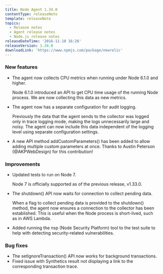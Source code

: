 ```yaml
---
title: Node Agent 1.34.0
contentType: releaseNote
template: releaseNote
topics:
  - Release notes
  - Agent release notes
  - Node.js release notes
releaseDateTime: '2016-11-10 16:26'
releaseVersion: 1.34.0
downloadLink: 'https://www.npmjs.com/package/newrelic'
---
```


### New features

* The agent now collects CPU metrics when running under Node 6.1.0 and higher.

  Node 6.1.0 introduced an API to get CPU time usage of the running Node process. We are now collecting this data as new metrics.
* The agent now has a separate configuration for audit logging.

  Previously the data that the agent sends to the collector was logged only in trace logging mode, making the logs unnecessarily large and noisy. The agent can now include this data independent of the logging level using separate configuration settings.
* A new API method addCustomParameters() has been added to allow adding multiple custom parameters at once. Thanks to Austin Peterson (@AKPWebDesign) for this contribution!

### Improvements

* Updated tests to run on Node 7.

  Node 7 is officially supported as of the previous release, v1.33.0.
* The shutdown() API now waits for connection to collect pending data.

  When a flag to collect pending data is provided to the shutdown() method, the agent now ensures a connection to the collector has been established. This is useful when the Node process is short-lived, such as in AWS Lambda.
* Added running the nsp (Node Security Platform) tool to the test suite to help with detecting security-related vulnerabilities.

### Bug fixes

* The setIgnoreTransaction() API now works for background transactions.
* Fixed issue with Synthetics result not displaying a link to the corresponding transaction trace.
